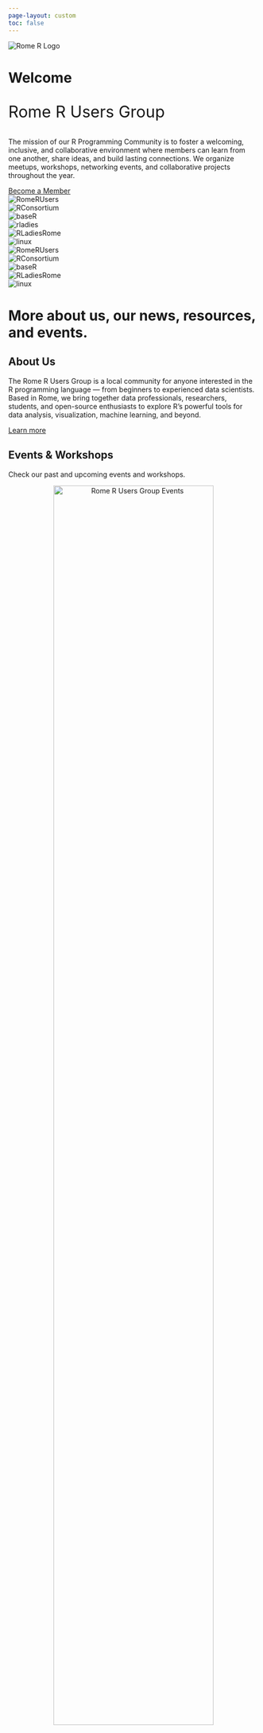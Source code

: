```yaml
---
page-layout: custom
toc: false
---
```



```{=html}
<div class="hero-section">
  <img src="images/logos/RUsers_transparent.png" alt="Rome R Logo" class="hero-logo-fixed" />

  <div class="hero-content">
    <h1 class="hero-title">Welcome</h1>
    <p class="hero-subtitle" style="font-size: 2rem;">Rome R Users Group</p>
    <p class="hero-description">
      The mission of our R Programming Community is to foster a welcoming, inclusive, and collaborative environment where members can learn from one another, share ideas, and build lasting connections. We organize meetups, workshops, networking events, and collaborative projects throughout the year.
    </p>
    <a href="https://www.meetup.com/rome-r-users-group/?eventOrigin=your_groups" class="cta-button">Become a Member</a>
  </div>
</div>
```



```{=html}
<div class="logo-marquee">
  <div class="logo-marquee-content">
  <!-- First set of logos -->
    <div class="logo-item">
      <img src="images/logos/RUsers_transparent.png" alt="RomeRUsers" style="max-height: 100px;">
    </div>
    <div class="logo-item">
      <img src="images/logos/sponsor-logo-transparent.png" alt="RConsortium" style="max-height: 100px;">
    </div>
    <div class="logo-item">
      <img src="images/logos/r-logo.png" alt="baseR" style="max-height: 100px;">
    </div>
    <div class="logo-item">
      <img src="images/logos/Rladies-logo-transparent.png" alt="rladies" style="max-height: 100px;">
    </div>
    <div class="logo-item">
      <img src="images/logos/RLadiesRome_logo_transparent.png" alt="RLadiesRome" style="max-height: 100px;">
    </div>
    <div class="logo-item">
      <img src="images/logos/linux-logo-transparent.png" alt="linux" style="max-height: 100px;">
    </div>
    <!-- Second set of logos -->
        <div class="logo-item">
      <img src="images/logos/RUsers_transparent.png" alt="RomeRUsers" style="max-height: 100px;">
    </div>
    <div class="logo-item">
      <img src="images/logos/sponsor-logo-transparent.png" alt="RConsortium" style="max-height: 100px;">
    </div>
    <div class="logo-item">
      <img src="images/logos/r-logo.png" alt="baseR" style="max-height: 100px;">
    </div>
    <div class="logo-item">
      <img src="images/logos/RLadiesRome_logo_transparent.png" alt="RLadiesRome" style="max-height: 100px;">
    </div>
    <div class="logo-item">
      <img src="images/logos/linux-logo-transparent.png" alt="linux" style="max-height: 100px;">
    </div>
  </div>
</div>

```


::: {.cards-section #about}

# More about us, our news, resources, and events.

::: {.cards-grid}
::: {.feature-card .bg-primary}
::: {.card-header}
# About Us
:::
::: {.card-content}
The Rome R Users Group is a local community for anyone interested in the R programming language — from beginners to experienced data scientists. Based in Rome, we bring together data professionals, researchers, students, and open-source enthusiasts to explore R’s powerful tools for data analysis, visualization, machine learning, and beyond.

[Learn more](about.qmd){.card-link}
:::
:::


::: {.feature-card .bg-primary}
::: {.card-header}
# Events & Workshops
:::
::: {.card-content}
Check our past and upcoming events and workshops.  

<center>
[![`Rome R Users Group Events`](images/next-event.png){.card-link width="80%"}](events/index.qmd)
</center>
:::
:::
:::


:::



